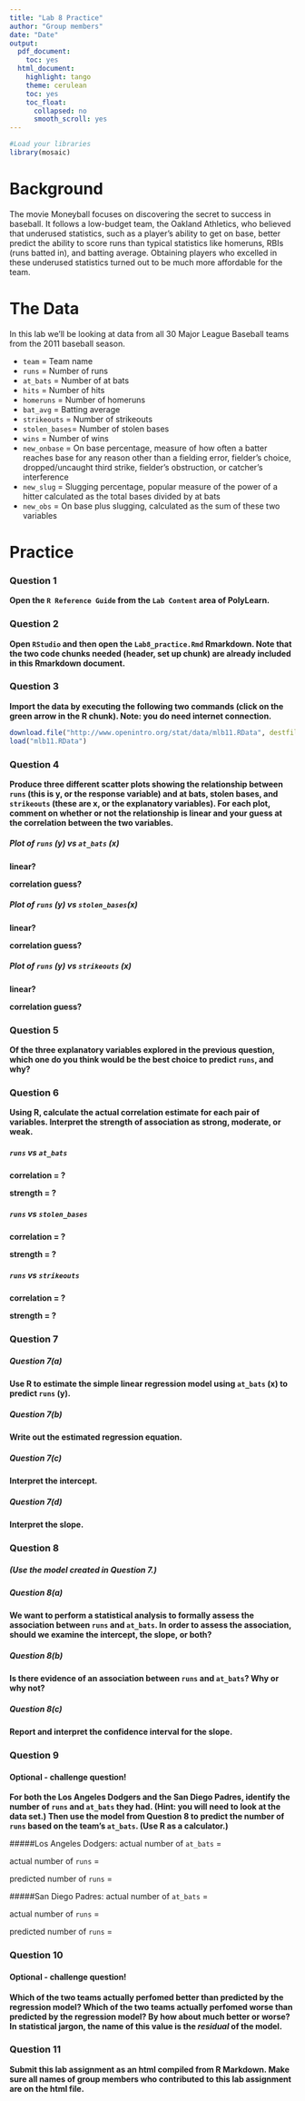 ```yaml
---
title: "Lab 8 Practice"
author: "Group members"
date: "Date"
output:
  pdf_document:
    toc: yes
  html_document:
    highlight: tango
    theme: cerulean
    toc: yes
    toc_float:
      collapsed: no
      smooth_scroll: yes
---
```


```r
#Load your libraries
library(mosaic)
```


# Background

The movie Moneyball focuses on discovering the secret to success in baseball. It follows a low-budget team, the Oakland Athletics, who believed that underused statistics, such as a player's ability to get on base, better predict the ability to score runs than typical statistics like homeruns, RBIs (runs batted in), and batting average. Obtaining players who excelled in these underused statistics turned out to be much more affordable for the team.

# The Data

In this lab we'll be looking at data from all 30 Major League Baseball teams from the 2011 baseball season.

* `team` = Team name
* `runs` = Number of runs
* `at_bats` = Number of at bats
* `hits` = Number of hits
* `homeruns` = Number of homeruns
* `bat_avg` = Batting average
* `strikeouts ` = Number of strikeouts
* `stolen_bases `= Number of stolen bases
* `wins` = Number of wins
* `new_onbase` = On base percentage, measure of how often a batter reaches base for any reason other than
a fielding error, fielder's choice, dropped/uncaught third strike, fielder's obstruction, or
catcher's interference
* `new_slug` = Slugging percentage, popular measure of the power of a hitter calculated as the total bases
divided by at bats
* `new_obs` = On base plus slugging, calculated as the sum of these two variables

# Practice

### Question 1
**Open the `R Reference Guide` from the `Lab Content` area of PolyLearn.**

### Question 2
**Open `RStudio` and then open the `Lab8_practice.Rmd` Rmarkdown.  Note that the two code chunks needed (header, set up chunk) are already included in this Rmarkdown document.** 

### Question 3
**Import the data by executing the following two commands (click on the green arrow in the R chunk). Note: you do need internet connection.**
```r
download.file("http://www.openintro.org/stat/data/mlb11.RData", destfile = "mlb11.RData")
load("mlb11.RData")
```

### Question 4
**Produce three different scatter plots showing the relationship between `runs` (this is y, or the response variable) and at bats, stolen bases, and `strikeouts ` (these are x, or the explanatory variables).  For each plot, comment on whether or not the relationship is linear and your guess at the correlation between the two variables.**

##### Plot of `runs` (y) vs `at_bats` (x)
**linear?**

**correlation guess?**


##### Plot of `runs` (y) vs `stolen_bases `(x)
**linear?**

**correlation guess?**

##### Plot of `runs` (y) vs `strikeouts ` (x)
**linear?**

**correlation guess?**

### Question 5
**Of the three explanatory variables explored in the previous question, which one do you think would be the best choice to predict `runs`, and why?**

### Question 6
**Using R, calculate the actual correlation estimate for each pair of variables. Interpret the strength of association as strong, moderate, or weak.**

##### `runs` vs `at_bats` 
**correlation = ?**

**strength = ?**

##### `runs` vs `stolen_bases `
**correlation = ?**

**strength = ?**

##### `runs` vs `strikeouts ` 
**correlation = ?**

**strength = ?**

### Question 7

##### Question 7(a)
**Use R to estimate the simple linear regression model using `at_bats` (x) to predict `runs` (y).**

##### Question 7(b)
**Write out the estimated regression equation.**

##### Question 7(c)
**Interpret the intercept.**

##### Question 7(d)
**Interpret the slope.**

### Question 8 

##### (Use the model created in Question 7.)

##### Question 8(a)
**We want to perform a statistical analysis to formally assess the association between `runs` and `at_bats`. In order to assess the association, should we examine the intercept, the slope, or both?**

##### Question 8(b)
**Is there evidence of an association between `runs` and `at_bats`? Why or why not?**

##### Question 8(c)
**Report and interpret the confidence interval for the slope. **

### Question 9
#### Optional - challenge question!
**For both the Los Angeles Dodgers and the San Diego Padres, identify the number of `runs` and `at_bats` they had.  (Hint: you will need to look at the data set.)  Then use the model from Question 8 to predict the number of `runs` based on the team's `at_bats`. (Use R as a calculator.)**

#####Los Angeles Dodgers:
actual number of `at_bats` =

actual number of `runs` =

predicted number of `runs` =



#####San Diego Padres:
actual number of `at_bats` =

actual number of `runs` =

predicted number of `runs` =


### Question 10 
#### Optional - challenge question!
**Which of the two teams actually perfomed better than predicted by the regression model?  Which of the two teams actually perfomed worse than predicted by the regression model?  By how about much better or worse?  In statistical jargon, the name of this value is the _residual_ of the model.**

### Question 11
**Submit this lab assignment as an html compiled from R Markdown. Make sure all names of group members who contributed to this lab assignment are on the html file.**


